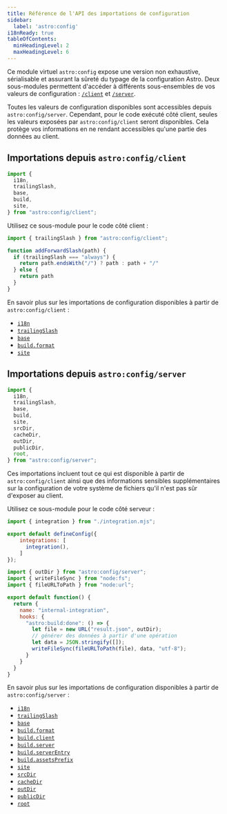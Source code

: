 ```yaml
---
title: Référence de l'API des importations de configuration
sidebar:
  label: 'astro:config'
i18nReady: true
tableOfContents:
  minHeadingLevel: 2
  maxHeadingLevel: 6
---
```



<p><Since v="5.7.0" /></p>

Ce module virtuel `astro:config` expose une version non exhaustive, sérialisable et assurant la sûreté du typage de la configuration Astro. Deux sous-modules permettent d'accéder à différents sous-ensembles de vos valeurs de configuration : [`/client`](#importations-depuis-astroconfigclient) et [`/server`](#importations-depuis-astroconfigserver).

Toutes les valeurs de configuration disponibles sont accessibles depuis `astro:config/server`. Cependant, pour le code exécuté côté client, seules les valeurs exposées par `astro:config/client` seront disponibles. Cela protège vos informations en ne rendant accessibles qu'une partie des données au client.

## Importations depuis `astro:config/client`

```js
import {
  i18n, 
  trailingSlash,
  base,
  build,
  site,
} from "astro:config/client";
```

Utilisez ce sous-module pour le code côté client :

```js title="src/utils.js" ins={1} ins="trailingSlash"
import { trailingSlash } from "astro:config/client";

function addForwardSlash(path) {
  if (trailingSlash === "always") {
    return path.endsWith("/") ? path : path + "/"
  } else {
    return path
  }
}
```

En savoir plus sur les importations de configuration disponibles à partir de `astro:config/client` :

- [`i18n`](/fr/reference/configuration-reference/#i18n)
- [`trailingSlash`](/fr/reference/configuration-reference/#trailingslash)
- [`base`](/fr/reference/configuration-reference/#base)
- [`build.format`](/fr/reference/configuration-reference/#buildformat)
- [`site`](/fr/reference/configuration-reference/#site)



## Importations depuis `astro:config/server`

```js
import {
  i18n, 
  trailingSlash,
  base,
  build,
  site,
  srcDir,
  cacheDir,
  outDir,
  publicDir,
  root,
} from "astro:config/server";
```

Ces importations incluent tout ce qui est disponible à partir de `astro:config/client` ainsi que des informations sensibles supplémentaires sur la configuration de votre système de fichiers qu'il n'est pas sûr d'exposer au client.

Utilisez ce sous-module pour le code côté serveur :

```js title="astro.config.mjs"
import { integration } from "./integration.mjs";

export default defineConfig({
    integrations: [
      integration(),
    ]
});
```

```js title="integration.mjs" ins={1} ins="outDir"
import { outDir } from "astro:config/server";
import { writeFileSync } from "node:fs";
import { fileURLToPath } from "node:url";

export default function() {
  return {
    name: "internal-integration",
    hooks: {
      "astro:build:done": () => {
        let file = new URL("result.json", outDir);
        // générer des données à partir d'une opération
        let data = JSON.stringify([]);
        writeFileSync(fileURLToPath(file), data, "utf-8");
      }
    }
  }
}
```

En savoir plus sur les importations de configuration disponibles à partir de `astro:config/server` :

- [`i18n`](/fr/reference/configuration-reference/#i18n)
- [`trailingSlash`](/fr/reference/configuration-reference/#trailingslash)
- [`base`](/fr/reference/configuration-reference/#base)
- [`build.format`](/fr/reference/configuration-reference/#buildformat)
- [`build.client`](/fr/reference/configuration-reference/#buildclient)
- [`build.server`](/fr/reference/configuration-reference/#buildserver)
- [`build.serverEntry`](/fr/reference/configuration-reference/#buildserverentry)
- [`build.assetsPrefix`](/fr/reference/configuration-reference/#buildassetsprefix)
- [`site`](/fr/reference/configuration-reference/#site)
- [`srcDir`](/fr/reference/configuration-reference/#srcdir)
- [`cacheDir`](/fr/reference/configuration-reference/#cachedir)
- [`outDir`](/fr/reference/configuration-reference/#outdir)
- [`publicDir`](/fr/reference/configuration-reference/#publicdir)
- [`root`](/fr/reference/configuration-reference/#root)
